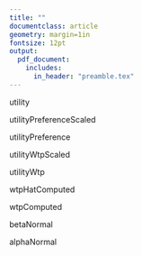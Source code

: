 ```yaml
---
title: ""
documentclass: article
geometry: margin=1in
fontsize: 12pt
output:
  pdf_document:
    includes:
      in_header: "preamble.tex"
---
```


utility

\begin{equation*}
\eqnbig{
    u^*_{j} =
        \betaVec^{*'} \xVec_{j} -
        \alpha^{*} p_{j} +
        \varepsilon^{*}_{j},
        \quad\quad
        \varepsilon^{*}_{j} \sim \textrm{Gumbel}\left(0, \sigma^2\frac{\pi^2}{6}\right)
}
\end{equation*}

utilityPreferenceScaled

\begin{equation*}
\eqnbig{
    \left(\frac{u^*_{j}}{\sigma}\right) =
        \left( \frac{\betaVec^{*}}{\sigma} \right)' \xVec_{j} -
        \left( \frac{\alpha^{*}}{\sigma} \right) p_{j} +
        \left( \frac{\varepsilon^{*}_{j}}{\sigma} \right),
        \quad\quad
        \left( \frac{\varepsilon^{*}_{j}}{\sigma} \right) \sim \textrm{Gumbel}\left(0, \frac{\pi^2}{6}\right)
}
\end{equation*}

utilityPreference

\begin{equation*}
\eqnbig{
    u_{j} =
        \betaVec' \xVec_{j} -
        \alpha p_{j} +
        \varepsilon_{j},
        \hspace{0.5in}
        \varepsilon_{j} \sim \textrm{Gumbel}\left(0,\frac{\pi^2}{6}\right)
}
\end{equation*}

utilityWtpScaled

\begin{equation*}
\eqnbig{
    \left(\frac{u^*_{j}}{\alpha^*}\right) =
        \left(\frac{\betaVec^{*}}{\alpha^{*}}\right)' \xVec_{j} -
        p_{j} +
        \left(\frac{\varepsilon^{*}_{j}}{\alpha^{*}}\right),
        \quad\quad
        \left(\frac{\varepsilon^{*}_{j}}{\alpha^{*}}\right) \sim \textrm{Gumbel} \left(0, \frac{\sigma^2}{(\alpha^{*})^2}\frac{\pi^2}{6} \right)
}
\end{equation*}

utilityWtp

\begin{equation*}
\eqnbig{
    u_{j} =
        \lambda \left(
            \omegaVec' \xVec_{j} - p_{j}
            \right) +
        \varepsilon_{j},
        \hspace{0.5in}
        \varepsilon_{j} \sim \textrm{Gumbel}\left(0, \frac{\pi^2}{6}\right)
}
\end{equation*}

wtpHatComputed

\begin{equation*}
\eqnBIG{
    \hat{\omegaVec} =
        \frac{
            \hat{\betaVec}_j
        }{
            \hat{\alpha}_j
        }
}
\end{equation*}

wtpComputed

\begin{equation*}
\eqnBIG{
    \omegaVec =
        \frac{
            \betaVec_j
        }{
            \alpha_j
        }
    \hspace{0.5in}
    \lambda = \alpha
}
\end{equation*}

betaNormal

\begin{equation*}
\eqnBIG{
    \hat{\betaVec} \sim \mathcal{N} \left(\muVec, \SigmaVec \right)
}
\end{equation*}

alphaNormal

\begin{equation*}
\eqnBIG{
    \hat{\alpha} \sim \mathcal{N} \left(\mu, \sigma^2 \right)
}
\end{equation*}

